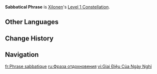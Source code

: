 {{Constellation Infobox
|image         = Constellation Sabbatical Phrase.png
|character     = Xilonen
|level         = 1
|description   = Xilonen's Nightsoul point and Phlogiston consumption in her Nightsoul's Blessing state is decreased by 30%, and her Nightsoul point time limit is extended by 45%.<br>Additionally, when Xilonen's Source Samples are active, she can also increase nearby active characters' interruption resistance.
|scale_att1    = 
|scale_att2    = 
|utility1      = Nightsoul Point Consumption Decrease
|utility2      = Phlogiston Consumption Decrease
|utility3      = Interruption Resistance
}}
'''Sabbatical Phrase''' is [[Xilonen]]'s [[Level 1 Constellation]].
<!--
==Gameplay Notes==
--><!--
==Preview==
{Preview
|file = Sabbatical Phrase Preview
}
-->
==Other Languages==
{{Other Languages
|en       = Sabbatical Phrase
|zhs      = 献予慵眠的休假日
|zhs_rm   = Xiànyǔ Yōngmián de Xiūjiàrì
|zht      = 獻予慵眠的休假日
|zht_rm   = Xiànyǔ Yōngmián de Xiūjiàrì
|zh_tl    = Vacations Dedicated to Sleeping
|ja       = 惰眠に捧げる休日
|ja_rm    = Damin ni Sasageru Kyuujitsu
|ja_tl    = Holidays Dedicated to Sleeping
|ko       = 잠에 바치는 휴일
|ko_rm    = 
|ko_tl    = 
|es       = Letargo vacacional
|es_tl    = Vacation Lethargy
|fr       = Phrase sabbatique
|fr_tl    = Sabbatical Phrase
|ru       = Фраза отдохновения
|ru_tl    = Resting Phrase
|th       = Sabbatical Phrase
|vi       = Giai Điệu Của Ngày Nghỉ
|vi_tl    = 
|de       = Dem sorglosen Schlafen gewidmete Urlaubstage
|de_tl    = Holidays Dedicated to Carefree Sleeping
|id       = Sabbatical Phrase
|pt       = Férias Sabáticas
|pt_tl    = 
|tr       = Yıllık İzin
|tr_tl    = 
|it       = Fraseggio sabbatico
|it_tl    = 
}}

==Change History==
{{Change History|5.1}}

==Navigation==
{{Talent Navbox|Xilonen}}

[[fr:Phrase sabbatique]]
[[ru:Фраза отдохновения]]
[[vi:Giai Điệu Của Ngày Nghỉ]]